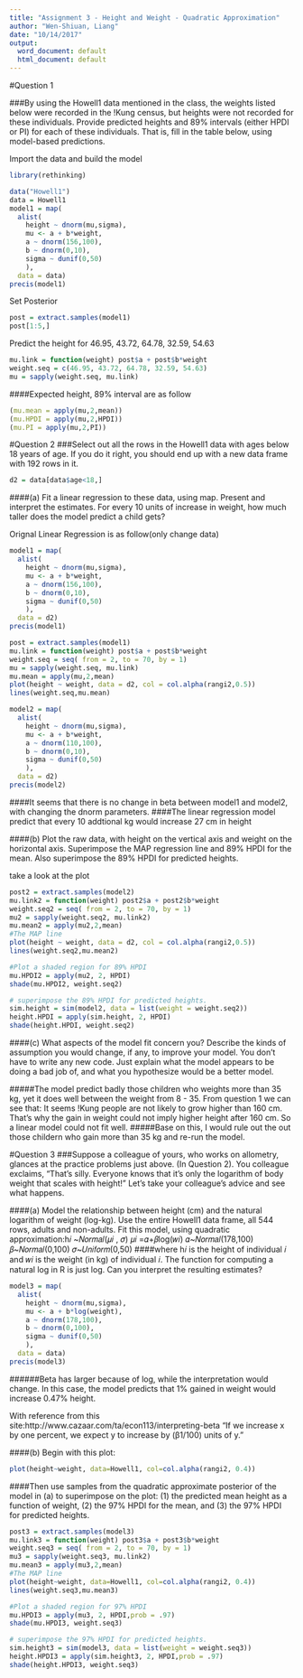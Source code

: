 ```yaml
---
title: "Assignment 3 - Height and Weight - Quadratic Approximation"
author: "Wen-Shiuan, Liang"
date: "10/14/2017"
output:
  word_document: default
  html_document: default
---
```

#Question 1

###By using the Howell1 data mentioned in the class, the weights listed below were recorded in the !Kung census, but heights were not recorded for these individuals. Provide predicted heights and 89% intervals (either HPDI or PI) for each of these individuals. That is, fill in the table below, using model-based predictions.

Import the data and build the model

```r
library(rethinking)
```

```r
data("Howell1")
data = Howell1
model1 = map(
  alist(
    height ~ dnorm(mu,sigma),
    mu <- a + b*weight,
    a ~ dnorm(156,100),
    b ~ dnorm(0,10),
    sigma ~ dunif(0,50)
    ),
  data = data)
precis(model1)
```

Set Posterior
```r
post = extract.samples(model1) 
post[1:5,]
```

Predict the height for 46.95, 43.72, 64.78, 32.59, 54.63

```r
mu.link = function(weight) post$a + post$b*weight
weight.seq = c(46.95, 43.72, 64.78, 32.59, 54.63)
mu = sapply(weight.seq, mu.link)
```

####Expected height, 89% interval are as follow

```r
(mu.mean = apply(mu,2,mean))
(mu.HPDI = apply(mu,2,HPDI))
(mu.PI = apply(mu,2,PI))
```

#Question 2
###Select out all the rows in the Howell1 data with ages below 18 years of age. If you do it right, you should end up with a new data frame with 192 rows in it.

```r
d2 = data[data$age<18,]
```

####(a) Fit a linear regression to these data, using map. Present and interpret the estimates. For every 10 units of increase in weight, how much taller does the model predict a child gets?

Orignal Linear Regression is as follow(only change data)

```r
model1 = map(
  alist(
    height ~ dnorm(mu,sigma),
    mu <- a + b*weight,
    a ~ dnorm(156,100),
    b ~ dnorm(0,10),
    sigma ~ dunif(0,50)
    ),
  data = d2)
precis(model1)

```


```r
post = extract.samples(model1) 
mu.link = function(weight) post$a + post$b*weight
weight.seq = seq( from = 2, to = 70, by = 1)
mu = sapply(weight.seq, mu.link)
mu.mean = apply(mu,2,mean)
plot(height ~ weight, data = d2, col = col.alpha(rangi2,0.5))
lines(weight.seq,mu.mean)
```

```r
model2 = map(
  alist(
    height ~ dnorm(mu,sigma),
    mu <- a + b*weight,
    a ~ dnorm(110,100),
    b ~ dnorm(0,10),
    sigma ~ dunif(0,50)
    ),
  data = d2)
precis(model2)
```

####It seems that there is no change in beta between model1 and model2, with changing the dnorm parameters. 
####The linear regression model predict that every 10 addtional kg would increase 27 cm in height 

####(b) Plot the raw data, with height on the vertical axis and weight on the horizontal axis. Superimpose the MAP regression line and 89% HPDI for the mean. Also superimpose the 89% HPDI for predicted heights.

take a look at the plot

```r
post2 = extract.samples(model2)
mu.link2 = function(weight) post2$a + post2$b*weight
weight.seq2 = seq( from = 2, to = 70, by = 1)
mu2 = sapply(weight.seq2, mu.link2)
mu.mean2 = apply(mu2,2,mean)
#The MAP line
plot(height ~ weight, data = d2, col = col.alpha(rangi2,0.5))
lines(weight.seq2,mu.mean2)

#Plot a shaded region for 89% HPDI
mu.HPDI2 = apply(mu2, 2, HPDI)
shade(mu.HPDI2, weight.seq2)

# superimpose the 89% HPDI for predicted heights.
sim.height = sim(model2, data = list(weight = weight.seq2))
height.HPDI = apply(sim.height, 2, HPDI)
shade(height.HPDI, weight.seq2)
```

####(c) What aspects of the model fit concern you? Describe the kinds of assumption you would change, if any, to improve your model. You don’t have to write any new code. Just explain what the model appears to be doing a bad job of, and what you hypothesize would be a better model.

#####The model predict badly those children who weights more than 35 kg, yet it does well between the weight from 8 - 35. From question 1 we can see that: It seems !Kung people are not likely to grow higher than 160 cm. That's why the gain in weight could not imply higher height after 160 cm. So a linear model could not fit well. 
#####Base on this, I would rule out the out those childern who gain more than 35 kg and re-run the model.


#Question 3
###Suppose a colleague of yours, who works on allometry, glances at the practice problems just above. (In Question 2). You colleague exclaims, “That’s silly. Everyone knows that it’s only the logarithm of body weight that scales with height!” Let’s take your colleague’s advice and see what happens.

####(a) Model the relationship between height (cm) and the natural logarithm of weight (log-kg). Use the entire Howell1 data frame, all 544 rows, adults and non-adults. Fit this model, using quadratic approximation:h𝑖 ~𝑁𝑜𝑟𝑚𝑎𝑙(𝜇𝑖 , 𝜎)
𝜇𝑖 =𝛼+𝛽log(𝑤𝑖)
𝛼~𝑁𝑜𝑟𝑚𝑎𝑙(178,100)
𝛽~𝑁𝑜𝑟𝑚𝑎𝑙(0,100)
𝜎~𝑈𝑛𝑖𝑓𝑜𝑟𝑚(0,50)
####where h𝑖 is the height of individual 𝑖 and 𝑤𝑖 is the weight (in kg) of individual 𝑖. The function for computing a natural log in R is just log. Can you interpret the resulting estimates?


```r
model3 = map(
  alist(
    height ~ dnorm(mu,sigma),
    mu <- a + b*log(weight),
    a ~ dnorm(178,100),
    b ~ dnorm(0,100),
    sigma ~ dunif(0,50)
    ),
  data = data)
precis(model3)
```

######Beta has larger because of log, while the interpretation would change. In this case, the model predicts that 1% gained in weight would increase 0.47% height.

With reference from this site:http://www.cazaar.com/ta/econ113/interpreting-beta
"If we increase x by one percent, we expect y to increase by (β1/100) units of y."

####(b) Begin with this plot:

```r
plot(height~weight, data=Howell1, col=col.alpha(rangi2, 0.4))
```

####Then use samples from the quadratic approximate posterior of the model in (a) to superimpose on the plot: (1) the predicted mean height as a function of weight, (2) the 97% HPDI for the mean, and (3) the 97% HPDI for predicted heights.

```r
post3 = extract.samples(model3)
mu.link3 = function(weight) post3$a + post3$b*weight
weight.seq3 = seq( from = 2, to = 70, by = 1)
mu3 = sapply(weight.seq3, mu.link2)
mu.mean3 = apply(mu3,2,mean)
#The MAP line
plot(height~weight, data=Howell1, col=col.alpha(rangi2, 0.4))
lines(weight.seq3,mu.mean3)

#Plot a shaded region for 97% HPDI
mu.HPDI3 = apply(mu3, 2, HPDI,prob = .97)
shade(mu.HPDI3, weight.seq3)

# superimpose the 97% HPDI for predicted heights.
sim.height3 = sim(model3, data = list(weight = weight.seq3))
height.HPDI3 = apply(sim.height3, 2, HPDI,prob = .97)
shade(height.HPDI3, weight.seq3)
```

